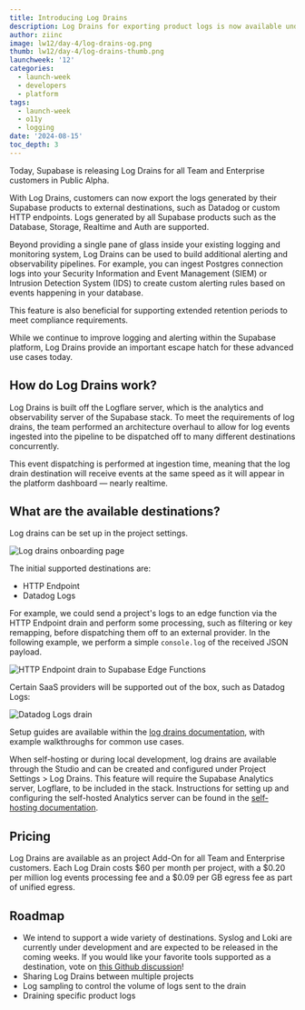 ```yaml
---
title: Introducing Log Drains
description: Log Drains for exporting product logs is now available under Public Alpha
author: ziinc
image: lw12/day-4/log-drains-og.png
thumb: lw12/day-4/log-drains-thumb.png
launchweek: '12'
categories:
  - launch-week
  - developers
  - platform
tags:
  - launch-week
  - o11y
  - logging
date: '2024-08-15'
toc_depth: 3
---
```


Today, Supabase is releasing Log Drains for all Team and Enterprise customers in Public Alpha.

With Log Drains, customers can now export the logs generated by their Supabase products to external destinations, such as Datadog or custom HTTP endpoints. Logs generated by all Supabase products such as the Database, Storage, Realtime and Auth are supported.

Beyond providing a single pane of glass inside your existing logging and monitoring system, Log Drains can be used to build additional alerting and observability pipelines. For example, you can ingest Postgres connection logs into your Security Information and Event Management (SIEM) or Intrusion Detection System (IDS) to create custom alerting rules based on events happening in your database.

This feature is also beneficial for supporting extended retention periods to meet compliance requirements.

While we continue to improve logging and alerting within the Supabase platform, Log Drains provide an important escape hatch for these advanced use cases today.

## How do Log Drains work?

Log Drains is built off the Logflare server, which is the analytics and observability server of the Supabase stack. To meet the requirements of log drains, the team performed an architecture overhaul to allow for log events ingested into the pipeline to be dispatched off to many different destinations concurrently.

This event dispatching is performed at ingestion time, meaning that the log drain destination will receive events at the same speed as it will appear in the platform dashboard — nearly realtime.

## What are the available destinations?

Log drains can be set up in the project settings.

<div>
  <Img alt="Log drains onboarding page" src="/images/blog/lw12/day-4/log-drains-onboarding.png" />
</div>

The initial supported destinations are:

- HTTP Endpoint
- Datadog Logs

For example, we could send a project's logs to an edge function via the HTTP Endpoint drain and perform some processing, such as filtering or key remapping, before dispatching them off to an external provider. In the following example, we perform a simple `console.log` of the received JSON payload.

<div>
  <Img
    alt="HTTP Endpoint drain to Supabase Edge Functions"
    src="/images/blog/lw12/day-4/edge-function-example.png"
  />
</div>

Certain SaaS providers will be supported out of the box, such as Datadog Logs:

<div>
  <Img alt="Datadog Logs drain" src="/images/blog/lw12/day-4/datadog-example.png" />
</div>

Setup guides are available within the [log drains documentation](https://supabase.com/docs/guides/platform/log-drains), with example walkthroughs for common use cases.

When self-hosting or during local development, log drains are available through the Studio and can be created and configured under Project Settings > Log Drains.
This feature will require the Supabase Analytics server, Logflare, to be included in the stack. Instructions for setting up and configuring the self-hosted Analytics server can be found in the [self-hosting documentation](https://supabase.com/docs/reference/self-hosting-analytics/introduction).

## Pricing

Log Drains are available as an project Add-On for all Team and Enterprise customers. Each Log Drain costs $60 per month per project, with a $0.20 per million log events processing fee and a $0.09 per GB egress fee as part of unified egress.

## Roadmap

- We intend to support a wide variety of destinations. Syslog and Loki are currently under development and are expected to be released in the coming weeks. If you would like your favorite tools supported as a destination, vote on [this Github discussion](https://github.com/orgs/supabase/discussions/28324)!
- Sharing Log Drains between multiple projects
- Log sampling to control the volume of logs sent to the drain
- Draining specific product logs
